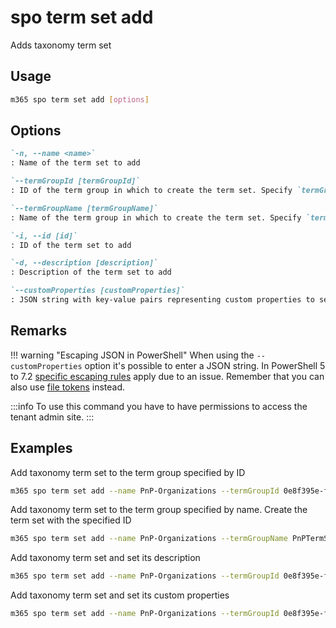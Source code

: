 
# spo term set add

Adds taxonomy term set

## Usage

```sh
m365 spo term set add [options]
```

## Options

```md defintion-list
`-n, --name <name>`
: Name of the term set to add

`--termGroupId [termGroupId]`
: ID of the term group in which to create the term set. Specify `termGroupId` or `termGroupName` but not both

`--termGroupName [termGroupName]`
: Name of the term group in which to create the term set. Specify `termGroupId` or `termGroupName` but not both

`-i, --id [id]`
: ID of the term set to add

`-d, --description [description]`
: Description of the term set to add

`--customProperties [customProperties]`
: JSON string with key-value pairs representing custom properties to set on the term set
```

<Global />

## Remarks

!!! warning "Escaping JSON in PowerShell"
    When using the `--customProperties` option it's possible to enter a JSON string. In PowerShell 5 to 7.2 [specific escaping rules](./../../../user-guide/using-cli.mdx#escaping-double-quotes-in-powershell) apply due to an issue. Remember that you can also use [file tokens](./../../../user-guide/using-cli.mdx#passing-complex-content-into-cli-options) instead.

:::info
To use this command you have to have permissions to access the tenant admin site.
:::

## Examples

Add taxonomy term set to the term group specified by ID

```sh
m365 spo term set add --name PnP-Organizations --termGroupId 0e8f395e-ff58-4d45-9ff7-e331ab728beb
```

Add taxonomy term set to the term group specified by name. Create the term set with the specified ID

```sh
m365 spo term set add --name PnP-Organizations --termGroupName PnPTermSets --id aa70ede6-83d1-466d-8d95-30d29e9bbd7c
```

Add taxonomy term set and set its description

```sh
m365 spo term set add --name PnP-Organizations --termGroupId 0e8f395e-ff58-4d45-9ff7-e331ab728beb --description 'Contains a list of organizations'
```

Add taxonomy term set and set its custom properties

```sh
m365 spo term set add --name PnP-Organizations --termGroupId 0e8f395e-ff58-4d45-9ff7-e331ab728beb --customProperties '{"Property":"Value"}'
```
